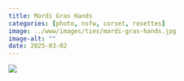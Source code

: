 ```yaml
---
title: Mardi Gras Hands
categories: [photo, nsfw, corset, rosettes]
image: ../www/images/ties/mardi-gras-hands.jpg
image-alt: ""
date: 2025-03-02
---
```



![](../www/images/ties/mardi-gras-hands.jpg)

